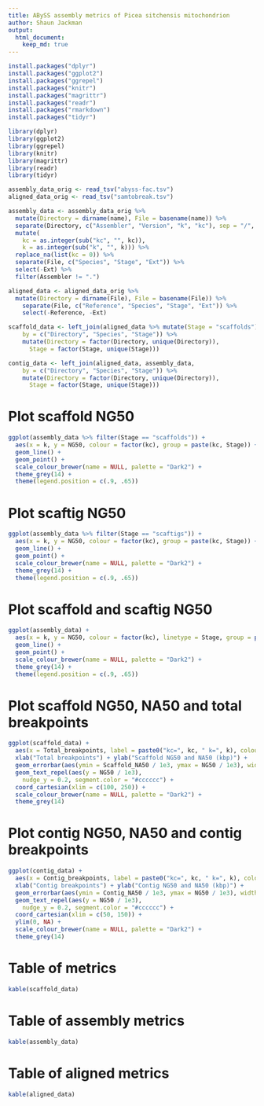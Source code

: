 ```yaml
---
title: ABySS assembly metrics of Picea sitchensis mitochondrion
author: Shaun Jackman
output:
  html_document:
    keep_md: true
---
```


```r
install.packages("dplyr")
install.packages("ggplot2")
install.packages("ggrepel")
install.packages("knitr")
install.packages("magrittr")
install.packages("readr")
install.packages("rmarkdown")
install.packages("tidyr")
```

```r
library(dplyr)
library(ggplot2)
library(ggrepel)
library(knitr)
library(magrittr)
library(readr)
library(tidyr)
```

```r
assembly_data_orig <- read_tsv("abyss-fac.tsv")
aligned_data_orig <- read_tsv("samtobreak.tsv")
```

```r
assembly_data <- assembly_data_orig %>%
  mutate(Directory = dirname(name), File = basename(name)) %>%
  separate(Directory, c("Assembler", "Version", "k", "kc"), sep = "/", remove = FALSE) %>%
  mutate(
    kc = as.integer(sub("kc", "", kc)),
    k = as.integer(sub("k", "", k))) %>%
  replace_na(list(kc = 0)) %>%
  separate(File, c("Species", "Stage", "Ext")) %>%
  select(-Ext) %>%
  filter(Assembler != ".")

aligned_data <- aligned_data_orig %>%
  mutate(Directory = dirname(File), File = basename(File)) %>%
    separate(File, c("Reference", "Species", "Stage", "Ext")) %>%
    select(-Reference, -Ext)

scaffold_data <- left_join(aligned_data %>% mutate(Stage = "scaffolds"), assembly_data,
    by = c("Directory", "Species", "Stage")) %>%
    mutate(Directory = factor(Directory, unique(Directory)),
      Stage = factor(Stage, unique(Stage)))

contig_data <- left_join(aligned_data, assembly_data,
    by = c("Directory", "Species", "Stage")) %>%
    mutate(Directory = factor(Directory, unique(Directory)),
      Stage = factor(Stage, unique(Stage)))
```

# Plot scaffold NG50
```r
ggplot(assembly_data %>% filter(Stage == "scaffolds")) +
  aes(x = k, y = NG50, colour = factor(kc), group = paste(kc, Stage)) +
  geom_line() +
  geom_point() +
  scale_colour_brewer(name = NULL, palette = "Dark2") +
  theme_grey(14) +
  theme(legend.position = c(.9, .65))
```

# Plot scaftig NG50
```r
ggplot(assembly_data %>% filter(Stage == "scaftigs")) +
  aes(x = k, y = NG50, colour = factor(kc), group = paste(kc, Stage)) +
  geom_line() +
  geom_point() +
  scale_colour_brewer(name = NULL, palette = "Dark2") +
  theme_grey(14) +
  theme(legend.position = c(.9, .65))
```

# Plot scaffold and scaftig NG50
```r
ggplot(assembly_data) +
  aes(x = k, y = NG50, colour = factor(kc), linetype = Stage, group = paste(kc, Stage)) +
  geom_line() +
  geom_point() +
  scale_colour_brewer(name = NULL, palette = "Dark2") +
  theme_grey(14) +
  theme(legend.position = c(.9, .65))
```

# Plot scaffold NG50, NA50 and total breakpoints
```r
ggplot(scaffold_data) +
  aes(x = Total_breakpoints, label = paste0("kc=", kc, " k=", k), colour = factor(kc), group = factor(kc)) +
  xlab("Total breakpoints") + ylab("Scaffold NG50 and NA50 (kbp)") +
  geom_errorbar(aes(ymin = Scaffold_NA50 / 1e3, ymax = NG50 / 1e3), width = 2) +
  geom_text_repel(aes(y = NG50 / 1e3),
    nudge_y = 0.2, segment.color = "#cccccc") +
  coord_cartesian(xlim = c(100, 250)) +
  scale_colour_brewer(name = NULL, palette = "Dark2") +
  theme_grey(14)
```

# Plot contig NG50, NA50 and contig breakpoints
```r
ggplot(contig_data) +
  aes(x = Contig_breakpoints, label = paste0("kc=", kc, " k=", k), colour = factor(kc), group = factor(kc)) +
  xlab("Contig breakpoints") + ylab("Contig NG50 and NA50 (kbp)") +
  geom_errorbar(aes(ymin = Contig_NA50 / 1e3, ymax = NG50 / 1e3), width = 1) +
  geom_text_repel(aes(y = NG50 / 1e3),
    nudge_y = 0.2, segment.color = "#cccccc") +
  coord_cartesian(xlim = c(50, 150)) +
  ylim(0, NA) +
  scale_colour_brewer(name = NULL, palette = "Dark2") +
  theme_grey(14)
```

# Table of metrics
```r
kable(scaffold_data)
```

# Table of assembly metrics
```r
kable(assembly_data)
```

# Table of aligned metrics
```r
kable(aligned_data)
```
